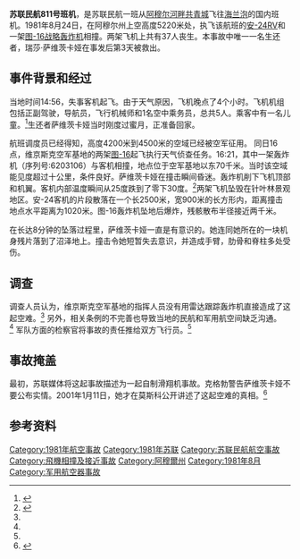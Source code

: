 {{Infobox aircraft occurrence
| occurrence_type  = 事故
| image            = 
| caption          = 
| date             = 1981年8月24日
| summary          = 空中相撞
|site              = {{USSR}}维京斯克以东70千米
| coordinates      = {{coord|50|01|10|N|130|28|00|E|type:event|display =inline,title}}
|total_injuries    = 1
|total_fatalities  = 37
|total_survivors   = 1
|plane1_image      = Aeroflot Antonov An-24RV Goetting.jpg
|plane1_alt        = 
|plane1_caption    = 一架和涉事飞机相似的An-24
| plane1_type      = [[安-24|安-24]]RV
| plane1_operator  = 苏联民航
| tail_number      = SSSR-46653
|plane1_origin     = [[南萨哈林斯克机场|南萨哈林斯克机场]] (UUS)
|plane1_stopover   = [[阿穆尔河畔共青城机场|阿穆尔河畔共青城机场]] (KXK)
|plane1_destination = [[布拉戈维申斯克机场|布拉戈维申斯克机场]] (BQS/UHBB)
|plane1_passengers = 27
|plane1_crew       = 5
|plane1_injuries   = 1
|plane1_fatalities = 31
|plane1_survivors  = 1
|plane2_image      = Tupolev Tu-16K-26, Russia - Air Force AN1400955.jpg
|plane2_alt        = 
|plane2_caption    = 一架和涉事飞机相似的图16
|plane2_type       = [[圖-16轰炸机|图波列夫图-16]]K
|plane2_name       = 
|plane2_operator   = [[苏联空军|苏联空军]]
|plane2_tailnum    =  07514 (呼号)
|plane2_origin     = [[维京斯克空军基地|维京斯克空军基地]]
|plane2_destination = [[维京斯克空军基地|维京斯克空军基地]]
|plane2_crew       = 6
|plane2_fatalities = 6
|plane2_survivors  = 0
}}
'''苏联民航811号班机'''，是苏联民航一班从[[阿穆尔河畔共青城|阿穆尔河畔共青城]]飞往[[海兰泡|海兰泡]]的国内班机。1981年8月24日，在阿穆尔州上空高度5220米处，执飞该航班的[[安-24|安-24]]RV和一架[[圖-16轰炸机|图-16战略轰炸机]]相撞。两架飞机上共有37人丧生。本事故中唯一一名生还者，瑞莎·萨维茨卡娅在事发后第3天被救出。

== 事件背景和经过 ==
当地时间14:56，失事客机起飞。由于天气原因，飞机晚点了4个小时。飞机机组包括正副驾驶，导航员，飞行机械师和1名空中乘务员，总共5人。乘客中有一名儿童。<ref name="airdis">{{cite web|url=http://www.airdisaster.ru/database.php?id=42|title=Столкновение Ан-24РВ Дальневосточного УГА и Ту-16К в районе Завитинска|accessdate=2014-01-24|publisher=Airdisaster.ru|language=ru|archive-date=2013-05-08|archive-url=https://web.archive.org/web/20130508094036/http://www.airdisaster.ru/database.php?id=42|dead-url=no}}</ref>生还者萨维茨卡娅当时刚度过蜜月，正准备回家。

航班调度员已经得知，高度4200米到4500米的空域已经被空军征用。 同日16点，维京斯克空军基地的两架[[图-16|图-16]]起飞执行天气侦查任务。16:21，其中一架轰炸机（序列号:6203106）与客机相撞，地点位于空军基地以东70千米。当时该空域能见度超过十公里，条件良好。萨维茨卡娅在撞击瞬间昏迷。轰炸机削下飞机顶部和机翼。客机内部温度瞬间从25度跌到了零下30度。<ref name="izvestiya">{{cite web|url=http://izvestia.ru/news/265070|title=Лариса САВИЦКАЯ: "Для меня уже вырыли могилу"|accessdate=2014-01-24|date=2002-07-29|publisher=''[[消息报|消息报]]''|language=ru|archive-date=2013-04-08|archive-url=https://www.webcitation.org/6FiIXcl6a?url=http://izvestia.ru/news/265070|dead-url=no}}</ref>两架飞机坠毁在针叶林景观地区。安-24客机的片段散落在一个长2500米，宽900米的长方形内，距离撞击地点水平距离为1020米。图-16轰炸机坠地后爆炸，残骸散布半径接近两千米。

在长达8分钟的坠落过程里，萨维茨卡娅一直是有意识的。她连同她所在的一块机身残片落到了沼泽地上。撞击令她短暂失去意识，并造成手臂，肋骨和脊柱多处受伤。

== 调查 ==
调查人员认为，维京斯克空军基地的指挥人员没有用雷达跟踪轰炸机直接造成了这起空难。<ref name="airdis" /> 另外，相关条例的不完善也导致当地的民航和军用航空间缺乏沟通。<ref name="airdis" /> 军队方面的检察官将事故的责任推给双方飞行员。<ref name="tmt" />

== 事故掩盖 ==
最初，苏联媒体将这起事故描述为一起自制滑翔机事故。克格勃警告萨维茨卡娅不要公布实情。2001年1月11日，她才在莫斯科公开讲述了这起空难的真相。<ref name="getty">{{cite web| url =http://www.gettyimages.com/detail/news-photo/larisa-savitskaya-right-the-sole-survivor-of-a-1981-mid-air-news-photo/809580| title =Sole Survivor of 1981 Soviet Plane Collision Speaks| publisher =[[Getty_Images|Getty Images]]| accessdate =2014-01-24| archive-date =2019-12-04| archive-url =https://web.archive.org/web/20191204134157/https://www.gettyimages.com/detail/news-photo/larisa-savitskaya-right-the-sole-survivor-of-a-1981-mid-air-news-photo/809580| dead-url =no}}</ref>

== 参考资料 ==
{{reflist}}

{{1981年航空事故}}
[[Category:1981年航空事故|Category:1981年航空事故]]
[[Category:1981年苏联|Category:1981年苏联]]
[[Category:苏联民航航空事故|Category:苏联民航航空事故]]
[[Category:飛機相撞及接近事故|Category:飛機相撞及接近事故]]
[[Category:阿穆爾州|Category:阿穆爾州]]
[[Category:1981年8月|Category:1981年8月]]
[[Category:军用航空器事故|Category:军用航空器事故]]